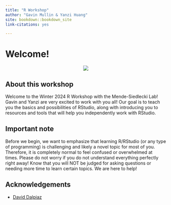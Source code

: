 ```yaml
--- 
title: "R Workshop"
author: "Gavin Mullin & Yanzi Huang"
site: bookdown::bookdown_site
link-citations: yes

---
```

# Welcome!
<center>
![](https://pyxis.nymag.com/v1/imgs/836/766/6d48af4bc721045a59847a4459cc53e570-drag-race-laganja.jpg)
</center>

## About this workshop
Welcome to the Winter 2024 R Workshop with the Mende-Siedlecki Lab! Gavin and Yanzi are very excited to work with you all! Our goal is to teach you the basics and possibilities of RStudio, along with introducing you to resources and tools that will help you independently work with RStudio.

## Important note
Before we begin, we want to emphasize that learning R/RStudio (or any type of programming) is challenging and likely a novel topic for most of you. Therefore, it is completely normal to feel confused or overwhelmed at times. Please do not worry if you do not understand everything perfectly right away! Know that you will NOT be judged for asking questions or needing more time to learn certain topics. We are here to help!

## Acknowledgements
- [David Dalpiaz](https://book.stat420.org/)